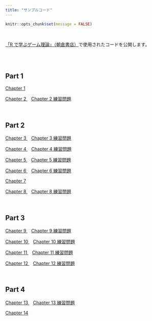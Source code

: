 ```yaml
---
title: "サンプルコード"
---
```


```r
knitr::opts_chunk$set(message = FALSE)
```

<br>

<a href="https://www.asakura.co.jp/detail.php?book_code=27024">「R で学ぶゲーム理論」（朝倉書店）</a>で使用されたコードを公開します。

<br>
<br>

## Part 1

<a href="code/ch01.R"> Chapter 1 </a>

<a href="code/ch02.R"> Chapter 2 </a>
&nbsp;&nbsp;
<a href="code/ch02_ex.R"> Chapter 2 練習問題</a>

<br>

## Part 2


<a href="code/ch03.R"> Chapter 3 </a>
&nbsp;&nbsp;
<a href="code/ch03_ex.R"> Chapter 3 練習問題</a>

<a href="code/ch04.R"> Chapter 4 </a>
&nbsp;&nbsp;
<a href="code/ch04_ex.R"> Chapter 4 練習問題</a>

<a href="code/ch05.R"> Chapter 5 </a>
&nbsp;&nbsp;
<a href="code/ch05_ex.R"> Chapter 5 練習問題</a>

<a href="code/ch06.R"> Chapter 6 </a>
&nbsp;&nbsp;
<a href="code/ch06_ex.R"> Chapter 6 練習問題</a>

<a href="code/ch07.R"> Chapter 7 </a>

<a href="code/ch08.R"> Chapter 8 </a>
&nbsp;&nbsp;
<a href="code/ch08_ex.R"> Chapter 8 練習問題</a>

<br>

## Part 3

<a href="code/ch09.R"> Chapter 9 </a>
&nbsp;&nbsp;
<a href="code/ch09_ex.R"> Chapter 9 練習問題</a>

<a href="code/ch10.R"> Chapter 10 </a>
&nbsp;&nbsp;
<a href="code/ch10_ex.R"> Chapter 10 練習問題</a>

<a href="code/ch11.R"> Chapter 11 </a>
&nbsp;&nbsp;
<a href="code/ch11_ex.R"> Chapter 11 練習問題</a>

<a href="code/ch12.R"> Chapter 12 </a>
&nbsp;&nbsp;
<a href="code/ch12_ex.R"> Chapter 12 練習問題</a>

<br>

## Part 4

<a href="code/ch13.R"> Chapter 13 </a>
&nbsp;&nbsp;
<a href="code/ch13_ex.R"> Chapter 13 練習問題</a>

<a href="code/ch14.R"> Chapter 14 </a>

<br>

